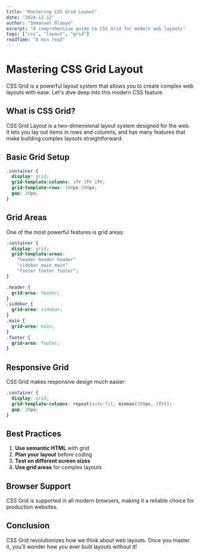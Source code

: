 ```yaml
---
title: "Mastering CSS Grid Layout"
date: "2024-12-12"
author: "Immanuel Olaoye"
excerpt: "A comprehensive guide to CSS Grid for modern web layouts"
tags: ["css", "layout", "grid"]
readTime: "8 min read"
---
```


# Mastering CSS Grid Layout

CSS Grid is a powerful layout system that allows you to create complex web layouts with ease. Let's dive deep into this modern CSS feature.

## What is CSS Grid?

CSS Grid Layout is a two-dimensional layout system designed for the web. It lets you lay out items in rows and columns, and has many features that make building complex layouts straightforward.

## Basic Grid Setup

```css
.container {
  display: grid;
  grid-template-columns: 1fr 1fr 1fr;
  grid-template-rows: 100px 200px;
  gap: 20px;
}
```

## Grid Areas

One of the most powerful features is grid areas:

```css
.container {
  display: grid;
  grid-template-areas:
    "header header header"
    "sidebar main main"
    "footer footer footer";
}

.header {
  grid-area: header;
}
.sidebar {
  grid-area: sidebar;
}
.main {
  grid-area: main;
}
.footer {
  grid-area: footer;
}
```

## Responsive Grid

CSS Grid makes responsive design much easier:

```css
.container {
  display: grid;
  grid-template-columns: repeat(auto-fit, minmax(300px, 1fr));
  gap: 20px;
}
```

## Best Practices

1. **Use semantic HTML** with grid
2. **Plan your layout** before coding
3. **Test on different screen sizes**
4. **Use grid areas** for complex layouts

## Browser Support

CSS Grid is supported in all modern browsers, making it a reliable choice for production websites.

## Conclusion

CSS Grid revolutionizes how we think about web layouts. Once you master it, you'll wonder how you ever built layouts without it!
